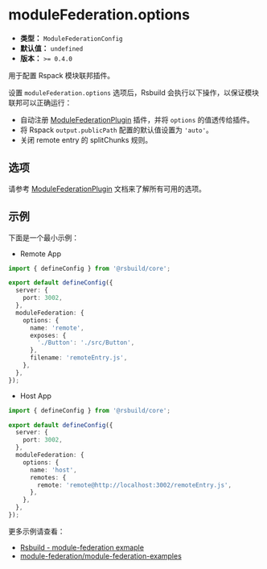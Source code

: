 # moduleFederation.options

- **类型：** `ModuleFederationConfig`
- **默认值：** `undefined`
- **版本：** `>= 0.4.0`

用于配置 Rspack 模块联邦插件。

设置 `moduleFederation.options` 选项后，Rsbuild 会执行以下操作，以保证模块联邦可以正确运行：

- 自动注册 [ModuleFederationPlugin](https://rspack.dev/config/plugins#containermodulefederationplugin) 插件，并将 `options` 的值透传给插件。
- 将 Rspack `output.publicPath` 配置的默认值设置为 `'auto'`。
- 关闭 remote entry 的 splitChunks 规则。

## 选项

请参考 [ModuleFederationPlugin](https://rspack.dev/config/plugins#containermodulefederationplugin) 文档来了解所有可用的选项。

## 示例

下面是一个最小示例：

- Remote App

```ts title="remote/rsbuild.config.ts"
import { defineConfig } from '@rsbuild/core';

export default defineConfig({
  server: {
    port: 3002,
  },
  moduleFederation: {
    options: {
      name: 'remote',
      exposes: {
        './Button': './src/Button',
      },
      filename: 'remoteEntry.js',
    },
  },
});
```

- Host App

```ts title="host/rsbuild.config.ts"
import { defineConfig } from '@rsbuild/core';

export default defineConfig({
  server: {
    port: 3002,
  },
  moduleFederation: {
    options: {
      name: 'host',
      remotes: {
        remote: 'remote@http://localhost:3002/remoteEntry.js',
      },
    },
  },
});
```

更多示例请查看：

- [Rsbuild - module-federation exmaple](https://github.com/web-infra-dev/rsbuild/tree/main/examples/module-federation)
- [module-federation/module-federation-examples](https://github.com/module-federation/module-federation-examples)
